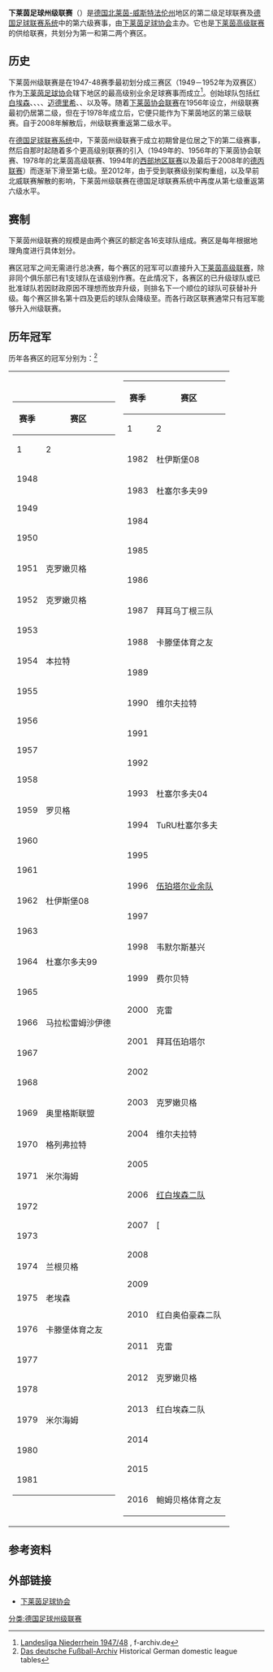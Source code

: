 {{noteTA|G1=足球|G2=德甲|G3=德乙|G4=uefa|G5=地名}}
{{Infobox football league
|name           = 下莱茵足球州级联赛
|image          = Karte-DFB-Regionalverbände-NR.png
| pixels     = 180px
| alt        = 下莱茵州级联赛涵盖范围
|country        = {{flag|Germany}}
|state          = {{flag|North Rhine-Westphalia}}
|region         = {{link-de|下莱茵|Niederrhein (Region)}}
|confed         = [[下莱茵足球协会|下莱茵足球协会]]
|founded        = 1947年
|teams          = 36（每区18队）
|divisions      = 2（1、2区）
|promotion      = [[下莱茵足球高级联赛|下莱茵高级联赛]]
|relegation     = 下莱茵{{link-de|行政区联赛|Bezirksliga}}（6赛区）
|level          = [[德国足球联赛系统|第 6 级]]
|season         = 
|champions      = 
|website        = 
|current        = 
}}
'''下莱茵足球州级联赛'''（{{lang-de|'''Fußball-Landesliga Niederrhein'''}}）是[[德国|德国]][[北莱茵-威斯特法伦州|北莱茵-威斯特法伦州]]{{link-de|下莱茵|Niederrhein (Region)}}地区的第二级足球联赛及[[德国足球联赛系统|德国足球联赛系统]]中的第六级赛事，由[[下莱茵足球协会|下莱茵足球协会]]主办。它也是[[下莱茵足球高级联赛|下莱茵高级联赛]]的供给联赛，共划分为第一和第二两个赛区。

==历史==
下莱茵州级联赛是在1947-48赛季最初划分成三赛区（1949－1952年为双赛区）作为[[下莱茵足球协会|下莱茵足球协会]]辖下地区的最高级别业余足球赛事而成立<ref>[http://www.f-archiv.de/niederrhein/amateurliga/olnr4748.htm Landesliga Niederrhein 1947/48] {{Wayback|url=http://www.f-archiv.de/niederrhein/amateurliga/olnr4748.htm |date=20201104052845 }}, f-archiv.de</ref>。创始球队包括[[红白埃森|红白埃森]]、{{link-de|TuRU杜塞尔多夫|TuRU Düsseldorf}}、{{link-de|杜伊斯堡SpV|Duisburger SpV}}、{{link-de|斯特克拉德06/07|Sterkrade 06/07}}、[[杜伊斯堡足球俱乐部|迈德里希]]、{{link-de|克雷费尔德联盟|Union Krefeld}}、{{link-de|本拉特体能锻炼俱乐部|VfL Benrath|本拉特}}以及{{link-de|雷德特竞赛俱乐部|Rheydter Spielverein|雷德特}}等。随着[[下莱茵足球高级联赛|下莱茵协会联赛]]在1956年设立，州级联赛最初仍居第二级，但在{{link-de|北莱茵足球高级联赛|Fußball-Oberliga Nordrhein|北莱茵高级联赛}}于1978年成立后，它便只能作为下莱茵地区的第三级联赛。自{{link-de|北威联赛|NRW-Liga}}于2008年解散后，州级联赛重返第二级水平。

在[[德国足球联赛系统|德国足球联赛系统]]中，下莱茵州级联赛于成立初期曾是位居{{link-de|德国足球西部高级联赛|Fußball-Oberliga West|西部高级联赛}}之下的第二级赛事，然后自那时起随着多个更高级别联赛的引入（1949年的{{link-de|德国足球二等高级联赛|II. Division|西部二等高级联赛}}、1956年的下莱茵协会联赛、1978年的北莱茵高级联赛、1994年的[[德国足球地区联赛|西部地区联赛]]以及最后于2008年的[[德丙联赛|德丙联赛]]）而逐渐下滑至第七级。至2012年，由于受到联赛级别架构重组，以及早前北威联赛解散的影响，下莱茵州级联赛在德国足球联赛系统中再度从第七级重返第六级水平。

==赛制==
下莱茵州级联赛的规模是由两个赛区的额定各16支球队组成。赛区是每年根据地理角度进行具体划分。

赛区冠军之间无需进行总决赛，每个赛区的冠军可以直接升入[[下莱茵足球高级联赛|下莱茵高级联赛]]，除非同个俱乐部已有1支球队在该级别作赛。在此情况下，各赛区的已升级球队或已批准球队若因财政原因不理想而放弃升级，则排名下一个顺位的球队可获替补升级。每个赛区排名第十四及更后的球队会降级至{{link-de|行政区联赛|Bezirksliga}}。而各行政区联赛通常只有冠军能够升入州级联赛。

==历年冠军==
历年各赛区的冠军分别为：<ref name="Archiv2">[http://www.f-archiv.de/ Das deutsche Fußball-Archiv] {{Wayback|url=http://www.f-archiv.de/ |date=20171004190327 }} {{de icon}} Historical German domestic league tables</ref>
{|
|valign="top" width=0%|
{| class="wikitable"
! rowspan="2" | 赛季 || colspan="3" | 赛区
|-
! 1 || 2 || 3
|-
|  1948 || {{link-en|TuRa埃森|TuRa Essen}} || {{link-de|希尔登03|VfB 03 Hilden}} || {{link-de|杜伊斯堡SpV|Duisburger SpV}}
|-
|  1949 || {{link-de|杜伊斯堡08|Duisburger FV 08}} || {{link-de|本拉特体能锻炼俱乐部|VfL Benrath|本拉特}}{{efn|升级至{{link-de|西部乙组高级联赛|2. Oberliga West}}。}}|| 杜伊斯堡SpV
|-
|  1950 || {{link-de|克罗嫩贝格体育俱乐部|Cronenberger SC|克罗嫩贝格}} || {{link-de|罗贝格运动竞赛俱乐部|VfB Lohberg|罗贝格}} || rowspan=3 | （仅设双赛区）
|-
|  1951 || 克罗嫩贝格 || {{link-de|博特罗普运动竞赛俱乐部|VfB Bottrop|博特罗普}}
|-
|  1952 || 克罗嫩贝格|| {{link-de|黑白阿尔斯塔登|Schwarz-Weiß Alstaden|艾尔玛阿尔斯塔登}}
|-
|  1953 || {{link-de|格列弗拉特体育俱乐部|SpVgg Gräfrath|格列弗拉特}} || {{link-de|洪贝格运动竞赛俱乐部|VfB Homberg|洪贝格}} || {{link-de|米尔海姆第一足球俱乐部|1. FC Mülheim|米尔海姆}}
|-
|  1954 || 本拉特 || {{link-de|杜伊斯堡48/49|TuS Duisburg 48/99}} || {{link-de|斯特克拉德06/07|Sterkrade 06/07}}
|-
|  1955 || {{link-de|雷姆沙伊德06/08|VfB 06/08 Remscheid|马拉松雷姆沙伊德}} || 洪贝格 || 斯特克拉德06/07
|-
|  1956 || {{link-de|埃勒04|TSV Eller 04}} || 杜伊斯堡08 || {{link-de|斯佩尔多夫运动竞赛俱乐部|VfB Speldorf|斯佩尔多夫}}
|-
|  1957 || {{link-de|比方体育俱乐部|SV Byfang|比方}} || {{link-de|新基兴体育俱乐部|SV Neukirchen|新基兴}} || 克罗嫩贝格
|-
|  1958 || {{link-de|哈姆伯恩1890|SV Hamborn 1890}} || {{link-en|索姆伯恩体育俱乐部|SC Somborn|索姆伯恩}} || {{link-de|卡滕堡体育之友|Sportfreunde Katernberg}}
|-
|  1959 || 罗贝格 || {{link-de|博霍尔特第一足球俱乐部|1. FC Bocholt|博霍尔特}} || {{link-de|杜塞尔多夫99|Düsseldorfer SC 99}}
|-
|  1960 || {{link-de|老埃森球类竞赛俱乐部|BV Altenessen|老埃森}} || {{link-de|克雷费第一足球俱乐部|1. FC Kleve|罗恩格林克雷费}} || [[福尔图娜杜塞尔多夫二队|福尔图娜杜塞尔多夫业余队]]
|-
|  1961 || {{link-de|卡尔纳普07|TSG Karnap 07}} || 罗恩格林克雷费 || {{link-de|诺伊斯草地体育俱乐部|VfR Neuss|诺伊斯}}
|-
|  1962 || 杜伊斯堡08 || {{link-de|斯特克拉德-北|SV Sterkrade-Nord}} || {{link-de|奥里格斯联盟|Union Ohligs}}
|-
|  1963 || {{link-de|瓦苏姆体育之友|Sportfreunde Walsum}} || [[烏丁根足球俱樂部|拜耳乌丁根]] || {{link-de|费尔贝特体育及竞赛俱乐部|SSVg Velbert|费尔贝特}}
|-
|  1964 || 杜塞尔多夫99 || {{link-de|鲁尔奥特运动竞赛俱乐部|VfB Ruhrort|鲁尔奥特}} || {{link-de|黑白阿尔斯塔登|Schwarz-Weiß Alstaden}}
|-
|  1965 || {{link-de|维多利亚伍珀塔尔|Viktoria Wuppertal}} || {{link-en|杜伊斯堡二队|MSV Duisburg II|杜伊斯堡业余队}} || {{link-de|奥斯特费尔德球类竞赛俱乐部|BV Osterfeld|奥斯特费尔德}}
|-
|  1966 || 马拉松雷姆沙伊德 || 杜伊斯堡08 || 斯特克拉德-北
|-
|  1967 || {{link-de|伍珀塔尔12|VfL Wuppertal 12}} || {{link-de|许尔斯足球俱乐部|Hülser FC|许尔斯}} || 老埃森
|-
|  1968 || {{link-de|比德里希足球俱乐部|FC Büderich|比德里希}} || 杜伊斯堡业余队 || 斯特克拉德-北
|-
|  1969 || 奥里格斯联盟 || {{link-de|克雷费第一足球俱乐部|1. FC Kleve|克雷费}} || 斯佩尔多夫
|-
|  1970 || 格列弗拉特 || 新基兴 || {{link-de|奥林匹亚博霍尔特|Olympia Bocholt}}
|-
|  1971 || 米尔海姆 || 福尔图娜杜塞尔多夫业余队 || 洪贝格
|-
|  1972 || {{link-en|黑白埃森二队|Schwarz-Weiß Essen II|黑白埃森业余队}} || {{link-de|菲尔森第一足球俱乐部|1. FC Viersen|菲尔森}} || 博特罗普
|-
|  1973 || {{link-de|埃森1912|Essener FV 1912}} || {{link-de|格雷芬布罗伊希体操及体育俱乐部|TuS Grevenbroich|格雷芬布罗伊希}} || 奥林匹亚博霍尔特
|-
|  1974 || 兰根贝格 || 杜塞尔多夫99 || 博霍尔特
|-
|  1975 || 老埃森 || 菲尔森 || {{link-de|默尔斯梅尔贝克体育俱乐部|MSV Moers|梅尔贝克}}
|-
|  1976 || 卡滕堡体育之友 || 格雷芬布罗伊希 || {{link-de|克桑滕体操及体育之友|TuS Xanten|克桑滕}}
|-
|  1977 || {{link-de|伍珀塔尔综合体育俱乐部|ASV Wuppertal|ASV伍珀塔尔}} || 希尔登03 || {{link-de|格尔里亚格尔德恩|Gelria Geldern}}
|-
|  1978 || {{link-en|奥夫德赫体操及体育俱乐部|TSV Aufderhöhe|奥夫德赫}} || 拜耳乌丁根业余队 || {{link-de|雷德体能锻炼俱乐部|VfL Rhede|雷德}}
|-
|  1979 || 米尔海姆 || {{link-de|杜塞尔多夫04|BV 04 Düsseldorf}} || {{link-de|维多利亚戈赫|Viktoria Goch}}
|-
|  1980 || {{link-en|普鲁士门兴格拉德巴赫二队|Borussia Mönchengladbach II|普鲁士门兴格拉德巴赫业余队}} || 斯佩尔多夫 || {{link-de|默尔斯梅尔贝克体育俱乐部|MSV Moers|默尔斯}}
|-
|  1981 || {{link-de|维尔夫拉特第一足球俱乐部|1. FC Wülfrath|维尔夫拉特}} || 洪贝格 || {{link-de|朗根费尔德06|VfB 06 Langenfeld}}
|}
|valign="top" width=0%|
{| class="wikitable"
! rowspan="2" | 赛季 || colspan="3" | 赛区
|-
! 1 || 2 || 3
|-
|  1982 || 杜伊斯堡08 || {{link-de|克雷费第一足球俱乐部|1. FC Kleve|克雷费}} || {{link-de|韦默尔斯基兴体育俱乐部|SV Wermelskirchen|韦默尔斯基兴}}
|-
|  1983 || 杜塞尔多夫99 || {{link-de|施特拉埃伦体育俱乐部|SV Straelen|施特拉埃伦}} || {{link-de|赫雷纳埃森|TuS Helene Essen}}
|-
|  1984 || {{link-en|索讷贝克体育俱乐部|SV Schonnebeck|SV索讷贝克}} || 格雷芬布罗伊希 || 博特罗普
|-
|  1985 || {{link-de|雷姆沙伊德06/08|VfB 06/08 Remscheid}} || 罗贝格 || {{link-en|林特福特体育俱乐部|SV Lintfort|林特福特}}
|-
|  1986 || {{link-de|雅恩希斯费尔德|TV Jahn Hiesfeld}} || {{link-de|雷德特竞赛俱乐部|Rheydter Spielverein|雷德特}} || 费尔贝特
|-
|  1987 || 拜耳乌丁根三队 || 老埃森 || {{link-en|希弗巴恩体育俱乐部|SC Schiefbahn|希弗巴恩}}
|-
|  1988 || 卡滕堡体育之友 || {{link-de|施瓦夫海姆体育俱乐部|SV Schwafheim|施瓦夫海姆}} || {{link-de|TuRU杜塞尔多夫|TuRU Düsseldorf}}
|-
|  1989 || {{link-de|克雷足球俱乐部|FC Kray|克雷}} || {{link-de|普鲁士克雷费尔德|Preussen Krefeld}} || 罗贝格
|-
|  1990 || 维尔夫拉特 || {{link-de|丁斯拉肯09|SuS 09 Dinslaken}} || 诺伊斯
|-
|  1991 || {{link-de|拜耳多尔马根|TSV Bayer Dormagen}} || {{link-en|博霍尔特26|SC Bocholt 26}}|| 杜伊斯堡08 
|-
|  1992 || {{link-de|拜耳伍珀塔尔|SV Bayer Wuppertal}} || 格雷芬布罗伊希|| 杜伊斯堡业余队
|-
|  1993 || 杜塞尔多夫04 || 奥林匹亚博霍尔特 || {{link-en|埃森-北运动竞赛俱乐部|VfB Essen-Nord|埃森-北}}
|-
|  1994 || TuRU杜塞尔多夫 || 施特拉埃伦 || 罗贝格
|-
|  1995 || {{link-en|宗斯足球俱乐部|FC Zons|宗斯}} || 克雷费 || {{link-de|普鲁士伍珀塔尔|SV Borussia Wuppertal}}
|-
|  1996 || [[伍珀塔尔二队|伍珀塔尔业余队]] || 诺伊斯 || 斯佩尔多夫
|-
|  1997 || {{link-en|龙斯多夫体操及体育俱乐部|TSV Ronsdorf|龙斯多夫}} || {{link-de|拉廷根04/19|Ratingen 04/19}} || {{link-de|哈姆伯恩07|Hamborn 07}}
|-
| 1998 || 韦默尔斯基兴 || 希弗巴恩 || 维多利亚戈赫
|-
| 1999 || 费尔贝特 || {{link-de|希尔登-北体育俱乐部|SV Hilden-Nord|希尔登-北}} || 许尔斯
|-
| 2000 || 克雷 || {{link-en|内特塔尔联盟|SC Union Nettetal}} || {{link-en|米尔海姆联盟|TuS Union Mülheim}}
|-
| 2001 || 拜耳伍珀塔尔 || 洪贝格 || 维多利亚戈赫
|-
| 2002 || {{link-de|利希拉特体操及体育俱乐部|TuSpo Richrath|利希拉特}}|| 克雷费 || {{link-de|博特罗普1911|SV Bottrop 1911}}
|-
| 2003 || 克罗嫩贝格 || TuRU杜塞尔多夫  || [[红白奥伯豪森二队|红白奥伯豪森业余队]]
|-
| 2004 || 维尔夫拉特 || {{link-de|卡佩伦-厄夫特体育俱乐部|SC Kapellen-Erft|卡佩伦-厄夫特}} || {{link-de|松斯贝克体育俱乐部|SV Sonsbeck|松斯贝克}}
|-
| 2005 || {{link-de|FSV克特维希|FSV Kettwig}} || 菲尔森 || 奥林匹亚博霍尔特
|-
| 2006 || [[红白埃森二队|红白埃森二队]] || {{link-de|鲍姆贝格体育之友|Sportfreunde Baumberg}} || {{link-de|赫内佩尔-下莫姆特体育俱乐部|SV Hönnepel-Niedermörmter|赫内佩尔-下莫姆特}}
|-
| 2007 || [{{link-de|拉德福尔姆瓦尔德体育俱乐部|Spvg Radevormwald|德福尔姆瓦尔德}} || {{link-de|杜塞尔多夫-西体育俱乐部|SC Düsseldorf-West|杜塞尔多夫-西}} || {{link-de|默尔斯伯爵领体育俱乐部|GSV Moers|默尔斯伯爵领}}
|-
| 2008 || {{link-de|SpVg索讷贝克|SpVg Schonnebeck}} || {{link-en|施特拉埃伦二队|SV Straelen II}} || {{link-de|杜伊斯堡88|TuRa 88 Duisburg}}
|-
| 2009 || {{link-de|雷姆沙伊德足球俱乐部|FC Remscheid|雷姆沙伊德}} || {{link-de|费舍尔恩草地体育俱乐部|VfR Fischeln|费舍尔恩}} || 雷德
|-
| 2010 || 红白奥伯豪森二队 || 鲍姆贝格体育之友 || 松斯贝克
|-
| 2011 || 克雷 || 希尔登-北 || 哈姆伯恩07
|-
| 2012 || 克罗嫩贝格 || {{link-de|于德斯海姆体育俱乐部|SV Uedesheim|于德斯海姆}} || 费舍尔恩
|-
| 2013 || 红白埃森二队 || 希尔登03 || {{link-de|韦塞尔-拉克豪森邮政体育俱乐部|PSV Wesel-Lackhausen|韦塞尔-拉克豪森邮政}}
|-
| 2014 || {{link-de|尼芬海姆体育之友|VdS Nievenheim}} || 费舍尔恩 || 博霍尔特
|-
| 2015 || {{link-de|卡尔库姆-维特拉尔体操俱乐部|TV Kalkum-Wittlaer|卡尔库姆-维特拉尔}} || {{link-de|门兴格拉德巴赫第一足球俱乐部|1. FC Mönchengladbach|门兴格拉德巴赫}} || SpVg索讷贝克
|-
| 2016 || 鲍姆贝格体育之友|| 洪贝格 || align=center|—
|}
|}

{{notelist}}

==参考资料==
{{reflist}}

==外部链接==
*[http://www.fvn.de/ 下莱茵足球协会]{{Wayback|url=http://www.fvn.de/ |date=20201127090130 }}

{{德國足球}}

[[分类:德国足球州级联赛|分类:德国足球州级联赛]]